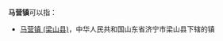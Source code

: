 '''马营镇'''可以指：
{{PRC admin/disambig|61/03/02/100/000|62/11/21/101/000|63/21/22/102/000}}
*[[马营镇_(梁山县)|马营镇 (梁山县)]]，中华人民共和国山东省济宁市梁山县下辖的镇
{{disambig|cat=三字中国镇名消歧义}}